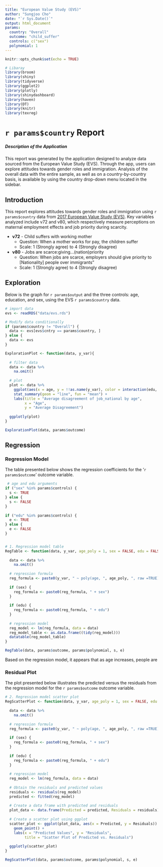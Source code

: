 ```yaml
---
title: "European Value Study (EVS)"
author: "Sungjoo Cho"
date: "`r Sys.Date()`"
output: html_document
params:
  country: "Overall"
  outcome: "child_suffer"
  controls: c("sex")
  polynomial: 1
---
```


```r
knitr::opts_chunk$set(echo = TRUE)
```

```r
# Libaray
library(broom)
library(shiny)
library(tidyverse)
library(ggplot2)
library(plotly)
library(shinydashboard)
library(haven)
library(DT) 
library(knitr)
library(texreg)
```


# `r params$country` Report

##### Description of the Application

This report was generated by the application designed to analyze data sourced from the European Value Study (EVS). Through the app, users can explore attitudes towards gender roles and immigration. Analysis of the overall data with the entire sample, as well as on a country-by-country basis, is available by using the country drop-down menu located in the sidebar. 


## Introduction

This report explores attitudes towards gender roles and immigration using `r params$country` data from [2017 European Value Study (EVS)](https://search.gesis.org/research_data/ZA7500). Key variables analyzed include v72 and v80, which respectively measure perceptions on maternal employment effects and job priority during scarcity.

-   **v72** - Child suffers with working mother
    -   Question: When a mother works for pay, the children suffer
    -   Scale: 1 (Strongly agree) to 4 (Strongly disagree)
-   **v80** - Jobs are scarce:giving...(nation)priority
    -   Question: When jobs are scarce, employers should give priority to [Nationality] people over immigrants"
    -   Scale: 1 (Strongly agree) to 4 (Strongly disagree)


## Exploration

Below is the graph for `r params$output` and the three controls: age, education, and sex, using the EVS `r params$country` data.

```r
# import data
evs <- readRDS("data/evs.rds")

# Modify data conditionally
if (params$country != "Overall") {
  data <- evs[evs$cntry == params$country, ]
} else {
  data <- evs
}
```

```r
ExplorationPlot <- function(data, y_var){
  
  # filter data
  data <- data %>%
    na.omit()
  
  # plot
  plot <- data %>%
    ggplot(aes(x = age, y = !!as.name(y_var), color = interaction(edu, sex))) +  
    stat_summary(geom = "line", fun = "mean") +
    labs(title = "Average disagreement of job_national by age",
         x = "Age",
         y = "Average Disagreement") 
  
  ggplotly(plot)
}
```

```r
ExplorationPlot(data, params$outcome)
```


## Regression

### Regression Model

The table presented below shows the regression coefficients for the '`r params$outcome`' outcome variable.

```r
 # age and edu arguments
if ("sex" %in% params$controls) {
  s <- TRUE
} else {
  s <- FALSE
}
    
if ("edu" %in% params$controls) {
  e <- TRUE
} else {
  e <- FALSE
}


# 1. Regression model table
RegTable <- function(data, y_var, age_poly = 1, sex = FALSE, edu = FALSE) {
  
  data <- data %>%
    na.omit()
  
  # regression formula
  reg_formula <- paste0(y_var, " ~ poly(age, ", age_poly, ", raw =TRUE)")
  
  if (sex) {
    reg_formula <- paste0(reg_formula, " + sex")
  }
  
  if (edu) {
    reg_formula <- paste0(reg_formula, " + edu")
  }
  
  # regression model
  reg_model <- lm(reg_formula, data = data)
  reg_model_table <- as.data.frame((tidy(reg_model)))
  datatable(reg_model_table)
}
```

```r
RegTable(data, params$outcome, params$polynomial, s, e)
```

Based on the regression model, it appears that as age increases, people are

### Residual Plot

The plot presented below illustrates the predicted versus the residuals from the regression model for the `r params$outcome` outcome variable.

```r
# 2. Regression model scatter plot
RegScatterPlot <- function(data, y_var, age_poly = 1, sex = FALSE, edu = FALSE) {
  
  data <- data %>%
    na.omit()
  
  # regression formula
  reg_formula <- paste0(y_var, " ~ poly(age, ", age_poly, ", raw =TRUE)")
  
  if (sex) {
    reg_formula <- paste0(reg_formula, " + sex")
  }
  
  if (edu) {
    reg_formula <- paste0(reg_formula, " + edu")
  }
  
  # regression model
  reg_model <- lm(reg_formula, data = data)
  
  # Obtain the residuals and predicted values
  residuals <- residuals(reg_model)
  predicted <- fitted(reg_model)
  
  # Create a data frame with predicted and residuals
  plot_data <- data.frame(Predicted = predicted, Residuals = residuals)
  
  # Create a scatter plot using ggplot
  scatter_plot <- ggplot(plot_data, aes(x = Predicted, y = Residuals)) +
    geom_point() +
    labs(x = "Predicted Values", y = "Residuals",
         title = "Scatter Plot of Predicted vs. Residuals")
  
  ggplotly(scatter_plot)
}
```

```r
RegScatterPlot(data, params$outcome, params$polynomial, s, e)
```

